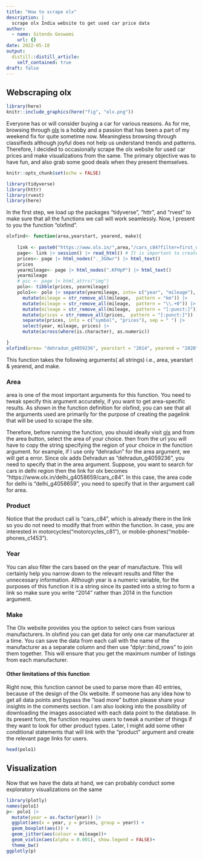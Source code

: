 ```yaml
---
title: "How to scrape olx"
description: |
  scrape olx India website to get used car price data
author:
  - name: Sitendu Goswami
    url: {}
date: 2022-05-18
output:
  distill::distill_article:
    self_contained: true
draft: false
---
```


## Webscraping olx
```r
library(here)
knitr::include_graphics(here("fig", "olx.png"))
```

Everyone has or will consider buying a car for various reasons.
As for me, browsing through [olx](www.olx.in) is a hobby and a passion that has been a part of my weekend fix for quite sometime now.
Meaningless browsing through classifieds although joyful does not help us understand trends and patterns.
Therefore, I decided to occasionally scrape the olx website for used car prices and  make visualizations from the same. 
The primary objective was to have fun, and also grab some good deals when they present themselves. 
```r
knitr::opts_chunk$set(echo = FALSE)

```
```r
library(tidyverse)
library(httr)
library(rvest)
library(here)
```
In the first step, we load up the packages "tidyverse", "httr", and "rvest" to  make sure that all the functions we call will work seamlessly. 
Now, I present to you the function "olxfind". 

```r
olxfind<- function(area,yearstart, yearend, make){
  
    link <- paste0("https://www.olx.in/",area,"/cars_c84?filter=first_owner_eq_1%2Cmake_eq_",make,"%2Cyear_between_",yearstart,"_to_",yearend)
    page<- link |> session() |> read_html() # It is important to create a session first or else you may get a 403 error
    prices<- page |> html_nodes("._3GOwr") |> html_text()
    prices
    yearmileage<- page |> html_nodes(".KFHpP") |> html_text()
    yearmileage
    # pic <- page |> html_attrs("img")
    polo<- tibble(prices, yearmileage)
    polo1<<- polo |> separate(yearmileage, into= c("year", "mileage"), sep = " - ") |> 
      mutate(mileage = str_remove_all(mileage,  pattern = "km")) |> 
      mutate(mileage = str_remove_all(mileage,  pattern = "\\.+0")) |> 
      mutate(mileage = str_remove_all(mileage,  pattern = "[:punct:]")) |> 
      mutate(prices = str_remove_all(prices,  pattern = "[:punct:]")) |> 
      separate(prices, into = c("symbol", "prices"), sep = " ") |> 
      select(year, mileage, prices) |> 
      mutate(across(where(is.character), as.numeric))

}
olxfind(area= "dehradun_g4059236", yearstart = "2014", yearend = "2020",make = "volkswagen")
```

This function takes the following arguments( all strings) i.e., area, yearstart & yearend, and make. 

### Area
area is one of the most important arguments for this function. You need to tweak specify this argument accurately, if you want to get area-specific results. 
As shown in the function definition for olxfind, you can see that all the arguments used are primarily for the purpose of creating the pagelink that will be used to scrape the site. 


Therefore, before running the function, you should ideally visit [olx](www.olx.in) and from the area button, select the area of your choice. then from the url you will have to copy the string specifying the region of your choice in the function argument.
for example, if I use only "dehradun" for the area argument, we will get a error. Since olx adds Dehradun as "dehradun_g4059236", you need to specify that in the area argument. 
Suppose, you want to search for cars in delhi region then the link for olx becomes "https://www.olx.in/delhi_g4058659/cars_c84". 
In this case, the area code for delhi is "delhi_g4058659", you need to specify that in ther argument call for area.

### Product
Notice that the product call is "cars_c84", which is already there in the link so you do not need to modify that from within the function.
In case, you are interested in motorcycles("motorcycles_c81"), or mobile-phones("mobile-phones_c1453").


### Year
You can also filter the cars based on the year of manufacture. This will certainly help you narrow down to the relevant results and filter the unnecessary information.
Although year is a numeric variable, for the purposes of this function it is a string since its pasted into a string to form a link so make sure you write "2014" rather than 2014 in the function argument. 

### Make
 The Olx website provides you the option to select cars from various manufacturers.
In olxfind you can get data for only one car manufacturer at a time. 
You can save the data from each call with the name of the manufacturer as a separate column and then use "dplyr::bind_rows" to join them together. This will ensure that you get the maximum number of listings from each manufacturer. 

#### Other limitations of this function

Right now, this function cannot be used to parse more than 40 entries, because of the design of the Olx website. If someone has any idea how to get all data points and bypass the "load more" button please share your insights in the comments section.
I am also looking into the possibility of downloading the images associated with each data point to the database. 
In its present form, the function requires users to tweak a number of things if they want to look for other product types. 
Later, I might add some other conditional statements that will link with the "product" argument and create the relevant page links for users. 



```r
head(polo1)
```
## Visualization

Now that we have the data at hand, we can probably conduct some exploratory visualizations on the same

```r
library(plotly)
names(polo1)
p<- polo1 |> 
  mutate(year = as.factor(year)) |> 
  ggplot(aes(x = year, y = prices, group = year)) +
  geom_boxplot(aes()) +
  geom_jitter(aes(colour = mileage))+
  geom_violin(aes(alpha = 0.001), show.legend = FALSE)+
  theme_bw() 
ggplotly(p)
```

